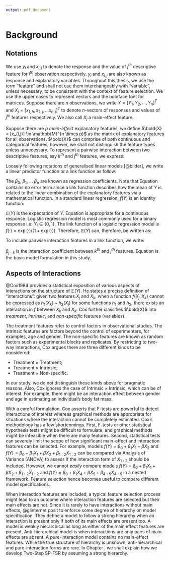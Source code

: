 ```yaml
---
output: pdf_document
---
```


# Background

## Notations

We use $y_{i}$ and $x_{i,j}$ to denote the response and the value of $j^{th}$ descriptive feature for $i^{th}$ observation respectively. $y_{i}$ and $x_{i,j}$ are also known as response and explanatory variables. Throughout this thesis, we use the term "feature" and shall not use them interchangeably with "variable", unless necessary, to be consistent with the context of feature selection. We use the upper cases to represent vectors and the boldface font for matrices. Suppose there are $n$ observations, we write $Y = [Y_1, Y_2, ..., Y_n ]^{T}$ and $X_{j} = [x_{1, h}, x_{2, j}, ...x_{n, j}]^{T}$ to denote $n$-vectors of responses and values of $j^{th}$ features respectively. We also call $X_{j}$ a main-effect feature.

Suppose there are $p$ *main-effect* explanatory features, we define $\bold{X} = [x_{i,j}] \in \mathbb{M}^{n \times p}$ as the matrix of explanatory features for all observations. $\bold{X}$ can comprise of both continuous and categorical features; however, we shall not distinguish the feature types unless unnecessary. To represent a pairwise interaction between two descriptive features, say $k^{th}$ and $j^{th}$ features, we express:

\begin{center}
  \begin{align}
     X_{k:j} & = X_{k} \times X_{j} = [x_{1,k} \times x_{1, j},  x_{2,k} \times x_{2, j}, ..., x_{n,k} \times x_{n, j}]^{T} \text{ for } k \neq j \label{pwTerms}
  \end{align}
\end{center}


Loosely following notations of generalised linear models [@bilder], we write a linear predictor function or a link function as follow:

\begin{center}
  \begin{align}
    f(Y) & = \beta_0 + \beta_1 X_{1} + \beta_2 X_{2} + ... + \beta_p X_{p}  = \beta_0 + \sum_{j=1}^{p} \beta_{j}X_{j} \label{link}
  \end{align}
\end{center}

The $\beta_0$, $\beta_1$, ... $\beta_p$ are known as regression coefficients. Note that Equation \ref{link} contains no error term since a link function describes how the mean of $Y$ is related to the linear combination of the explanatory features via a mathematical function. In a standard linear regression, $f(Y)$ is an identity function:

\begin{center}
  \begin{align}
    \mathbb{E}(Y) & = \beta_0 + \beta_1 X_{1} + \beta_2 X_{2} + ... + \beta_p X_{p} \label{linearReg}
  \end{align}
\end{center}

$\mathbb{E}(Y)$ is the expectation of $Y$. Equation \ref{linearReg} is appropriate for a continuous response. Logistic regression model is most commonly used for a binary response i.e. $Y_{i} \in \{0, 1\}$, The link function of a logistic regression model is $f(\cdot) = \exp(\cdot)/(1+\exp(\cdot))$. Therefore, $\mathbb{E}(Y)$ can, therefore, be written as:

\begin{center}
  \begin{align}
    \mathbb{E}(Y) & = \frac{\exp(\beta_0 + \beta_1 X_{1} + \beta_2 X_{2} + ... + \beta_p X_{p})}{1 + \exp(\beta_0 + \beta_1 X_{1} + \beta_2 X_{2} + ... + \beta_p X_{p})} \label{logisticReg}
  \end{align}
\end{center}

To include pairwise interaction features in a link function, we write:

\begin{center}
  \begin{align}
    f(Y) & = \beta_0 + \sum_{j=1}^{p} \beta_{j}X_{j} + \sum_{j < k } \beta_{j:k} X_{j:k} \label{link2}
  \end{align}
\end{center}

$\beta_{j:k}$ is the interaction coefficient between $k^{th}$ and $j^{th}$ features. Equation \ref{link2} is the basic model formulation in this study.

## Aspects of Interactions

@Cox1984 provides a statistical exposition of various aspects of interactions on the structure of $\mathbb{E}(Y)$. He states a precise definition of "interactions": given two features $X_{j}$ and $X_{k}$, when a function $f(X_j, X_k)$ cannot be expressed as $h_1(X_k) + h_2(X_j)$ for some functions $h_1$ and $h_2$, there exists an interaction in $f$ between $X_k$ and $X_k$. Cox further classifies $\bold{X}$ into *treatment*, *intrinsic*, and *non-specific* features (variables). 

The treatment features refer to control factors in observational studies. The intrinsic features are factors beyond the control of experimenters, for examples, age and gender. The non-specific features are known as random factors such as experimental blocks and replicates. By restricting to two-way interactions, Cox argues there are three different kinds to be considered:

* Treatment $\times$ Treatment;
* Treatment $\times$ Intrinsic;
* Treatment $\times$ Non-specific.

In our study, we do not distinguish these kinds above for pragmatic reasons. Also, Cox ignores the case of Intrinsic $\times$ Intrinsic, which can be of interest. For example, there might be an interaction effect between gender and age in estimating an individual's body fat mass.

With a careful formulation, Cox asserts that F-tests are powerful to detect interactions of interest whereas graphical methods are appropriate for situations where the interaction cannot be completely estimated. Cox's methodology has a few shortcomings. First, F-tests or other statistical hypothesis tests might be difficult to formulate, and graphical methods might be infeasible when there are many features. Second, statistical tests can severely limit the scope of how significant main-effect and interaction features can be selected. For example, models $f(Y) = \beta_0 + \beta_1 X_1 + \beta X_2$ and $f(Y) = \beta_0 + \beta_1 X_1 + \beta X_2 + \beta_{1:2}X_{1:2}$ can be compared via Analysis of Variance (ANOVA) to assess if the interaction term of $X_{1:2}$ should be included. However, we cannot *easily* compare models $f(Y) = \beta_0 + \beta_1 X_1 + \beta X_2 + \beta_{1:2}X_{1:2}$ and $f(Y) = \beta_0 + \beta_1 X_4 + \beta X_5 + \beta_{4:5}X_{4:5}$ in a nested framework. Feature selection hence becomes useful to compare different model specifications.

When interaction features are included, a typical feature selection process might lead to an outcome where interaction features are selected but their main effects are not. Since it is rarely to have interactions without main effects, @glinternet posit to enforce some degree of hierarchy on model specification. They define a model to follow a strong hierarchy when an interaction is present only if both of its main effects are present too. A model is weakly hierarchical as long as either of the main effect features are present. Anti-hierarchical model is when interactions are only pairs of main effects are absent. A pure-interaction model contains no main-effect features. While the true structure of hierarchy is unknown, anti-hierarchical and pure-interaction forms are rare. In Chapter \ref{spFSRheading}, we shall explain how we develop Two-Step SP-FSR by assuming a strong hierarchy. 
